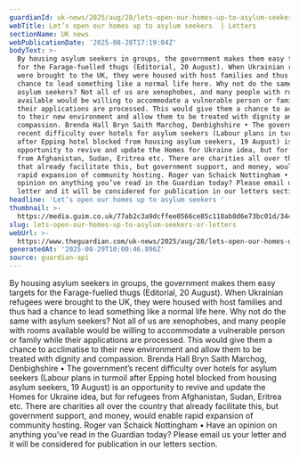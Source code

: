 ```yaml
---
guardianId: uk-news/2025/aug/28/lets-open-our-homes-up-to-asylum-seekers
webTitle: Let’s open our homes up to asylum seekers  | Letters
sectionName: UK news
webPublicationDate: '2025-08-28T17:19:04Z'
bodyText: >-
  By housing asylum seekers in groups, the government makes them easy targets
  for the Farage-fuelled thugs (Editorial, 20 August). When Ukrainian refugees
  were brought to the UK, they were housed with host families and thus had a
  chance to lead something like a normal life here. Why not do the same with
  asylum seekers? Not all of us are xenophobes, and many people with rooms
  available would be willing to accommodate a vulnerable person or family while
  their applications are processed. This would give them a chance to acclimatise
  to their new environment and allow them to be treated with dignity and
  compassion. Brenda Hall Bryn Saith Marchog, Denbighshire • The government’s
  recent difficulty over hotels for asylum seekers (Labour plans in turmoil
  after Epping hotel blocked from housing asylum seekers, 19 August) is an
  opportunity to revive and update the Homes for Ukraine idea, but for refugees
  from Afghanistan, Sudan, Eritrea etc. There are charities all over the country
  that already facilitate this, but government support, and money, would enable
  rapid expansion of community hosting. Roger van Schaick Nottingham • Have an
  opinion on anything you’ve read in the Guardian today? Please email us your
  letter and it will be considered for publication in our letters section.
headline: 'Let’s open our homes up to asylum seekers '
thumbnail: >-
  https://media.guim.co.uk/77ab2c3a9dcffee0566ce85c118ab8d6e73bc01d/344_0_3410_2728/500.jpg
slug: lets-open-our-homes-up-to-asylum-seekers-or-letters
webUrl: >-
  https://www.theguardian.com/uk-news/2025/aug/28/lets-open-our-homes-up-to-asylum-seekers
generatedAt: '2025-08-29T10:00:46.896Z'
source: guardian-api
---
```

By housing asylum seekers in groups, the government makes them easy targets for the Farage-fuelled thugs (Editorial, 20 August). When Ukrainian refugees were brought to the UK, they were housed with host families and thus had a chance to lead something like a normal life here. Why not do the same with asylum seekers? Not all of us are xenophobes, and many people with rooms available would be willing to accommodate a vulnerable person or family while their applications are processed. This would give them a chance to acclimatise to their new environment and allow them to be treated with dignity and compassion. Brenda Hall Bryn Saith Marchog, Denbighshire • The government’s recent difficulty over hotels for asylum seekers (Labour plans in turmoil after Epping hotel blocked from housing asylum seekers, 19 August) is an opportunity to revive and update the Homes for Ukraine idea, but for refugees from Afghanistan, Sudan, Eritrea etc. There are charities all over the country that already facilitate this, but government support, and money, would enable rapid expansion of community hosting. Roger van Schaick Nottingham • Have an opinion on anything you’ve read in the Guardian today? Please email us your letter and it will be considered for publication in our letters section.
